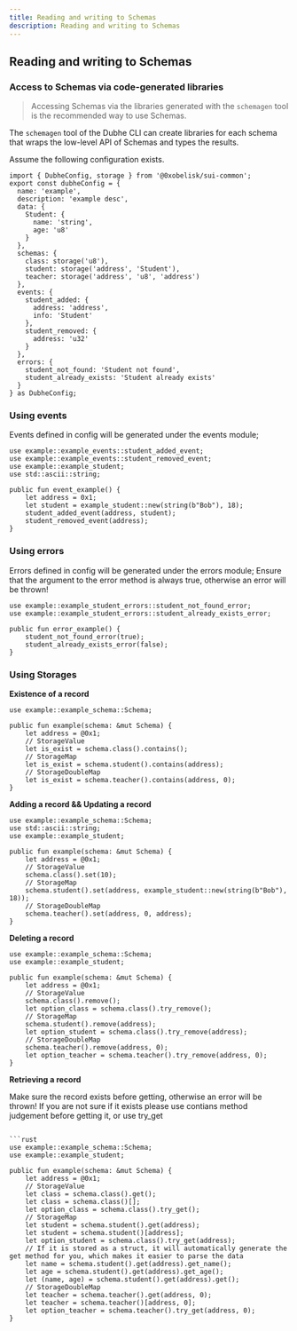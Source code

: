 ```yaml
---
title: Reading and writing to Schemas
description: Reading and writing to Schemas
---
```


## Reading and writing to Schemas

### Access to Schemas via code-generated libraries

> Accessing Schemas via the libraries generated with the `schemagen` tool is the recommended way to use Schemas.

The `schemagen` tool of the Dubhe CLI can create libraries for each schema that wraps the low-level API of Schemas and types the results.

Assume the following configuration exists.

```tsx
import { DubheConfig, storage } from '@0xobelisk/sui-common';
export const dubheConfig = {
  name: 'example',
  description: 'example desc',
  data: {
    Student: {
      name: 'string',
      age: 'u8'
    }
  },
  schemas: {
    class: storage('u8'),
    student: storage('address', 'Student'),
    teacher: storage('address', 'u8', 'address')
  },
  events: {
    student_added: {
      address: 'address',
      info: 'Student'
    },
    student_removed: {
      address: 'u32'
    }
  },
  errors: {
    student_not_found: 'Student not found',
    student_already_exists: 'Student already exists'
  }
} as DubheConfig;
```

### Using events

Events defined in config will be generated under the events module;

```move
use example::example_events::student_added_event;
use example::example_events::student_removed_event;
use example::example_student;
use std::ascii::string;

public fun event_example() {
    let address = 0x1;
    let student = example_student::new(string(b"Bob"), 18);
    student_added_event(address, student);
    student_removed_event(address);
}
```

### Using errors

Errors defined in config will be generated under the errors module;
Ensure that the argument to the error method is always true, otherwise an error will be thrown!

```move
use example::example_student_errors::student_not_found_error;
use example::example_student_errors::student_already_exists_error;

public fun error_example() {
    student_not_found_error(true);
    student_already_exists_error(false);
}
```

### Using Storages

**Existence of a record**

```move
use example::example_schema::Schema;

public fun example(schema: &mut Schema) {
    let address = @0x1;
    // StorageValue
    let is_exist = schema.class().contains();
    // StorageMap
    let is_exist = schema.student().contains(address);
    // StorageDoubleMap
    let is_exist = schema.teacher().contains(address, 0);
}
```

**Adding a record && Updating a record**

```move
use example::example_schema::Schema;
use std::ascii::string;
use example::example_student;

public fun example(schema: &mut Schema) {
    let address = @0x1;
    // StorageValue
    schema.class().set(10);
    // StorageMap
    schema.student().set(address, example_student::new(string(b"Bob"), 18));
    // StorageDoubleMap
    schema.teacher().set(address, 0, address);
}
```

**Deleting a record**

```move
use example::example_schema::Schema;
use example::example_student;

public fun example(schema: &mut Schema) {
    let address = @0x1;
    // StorageValue
    schema.class().remove();
    let option_class = schema.class().try_remove();
    // StorageMap
    schema.student().remove(address);
    let option_student = schema.class().try_remove(address);
    // StorageDoubleMap
    schema.teacher().remove(address, 0);
    let option_teacher = schema.teacher().try_remove(address, 0);
}
```

**Retrieving a record**

Make sure the record exists before getting, otherwise an error will be thrown!
If you are not sure if it exists please use contians method judgement before getting it, or use try_get

````move

```rust
use example::example_schema::Schema;
use example::example_student;

public fun example(schema: &mut Schema) {
    let address = @0x1;
    // StorageValue
    let class = schema.class().get();
    let class = schema.class()[];
    let option_class = schema.class().try_get();
    // StorageMap
    let student = schema.student().get(address);
    let student = schema.student()[address];
    let option_student = schema.class().try_get(address);
    // If it is stored as a struct, it will automatically generate the get method for you, which makes it easier to parse the data
    let name = schema.student().get(address).get_name();
    let age = schema.student().get(address).get_age();
    let (name, age) = schema.student().get(address).get();
    // StorageDoubleMap
    let teacher = schema.teacher().get(address, 0);
    let teacher = schema.teacher()[address, 0];
    let option_teacher = schema.teacher().try_get(address, 0);
}
````
